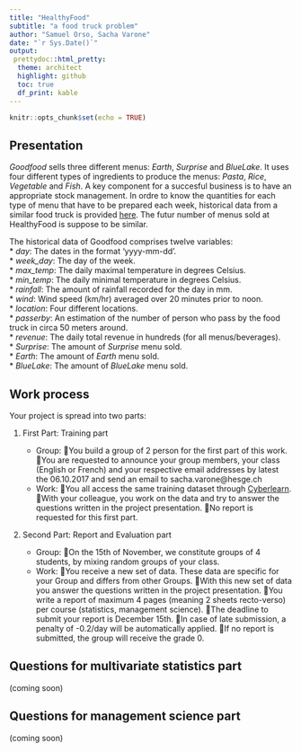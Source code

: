 ```yaml
---
title: "HealthyFood"
subtitle: "a food truck problem"
author: "Samuel Orso, Sacha Varone"
date: "`r Sys.Date()`"
output: 
 prettydoc::html_pretty:
  theme: architect
  highlight: github
  toc: true
  df_print: kable
---
```


```r
knitr::opts_chunk$set(echo = TRUE)
```

## Presentation
_Goodfood_ sells three different menus: _Earth_, _Surprise_ and _BlueLake_. It uses four different types of ingredients to produce the menus: _Pasta_, _Rice_, _Vegetable_ and _Fish_. A key component for a succesful business is to have an appropriate stock management. In ordre to know the quantities for each type of menu that have to be prepared each week, historical data from a similar food truck is provided [here](https://cyberlearn.hes-so.ch/mod/resource/view.php?id=8943). The futur number of menus sold at HealthyFood is suppose to be similar.  

The historical data of Goodfood comprises twelve variables:    
* *day*: The dates in the format 'yyyy-mm-dd'.   
* *week_day*: The day of the week.   
* *max_temp*: The daily maximal temperature in degrees Celsius.   
* *min_temp*: The daily minimal temperature in degrees Celsius.   
* *rainfall*: The amount of rainfall recorded for the day in mm.   
* *wind*: Wind speed (km/hr) averaged over 20 minutes prior to noon.    
* *location*: Four different locations.   
* *passerby*: An estimation of the number of person who pass by the food truck in circa 50 meters around.   
* *revenue*: The daily total revenue in hundreds (for all menus/beverages).   
* *Surprise*: The amount of _Surprise_ menu sold.   
* *Earth*: The amount of _Earth_ menu sold.   
* *BlueLake*: The amount of _BlueLake_ menu sold.   


## Work process

Your project is spread into two parts:   

1. First Part: Training part   

    + Group: You build a group of 2 person for the first part of this work. You are requested to announce your group members, your class (English or French) and your respective email addresses by latest the 06.10.2017 and send an email to sacha.varone@hesge.ch   
    + Work: You all access the same training dataset through [Cyberlearn](https://cyberlearn.hes-so.ch/course/view.php?id=8943). With your colleague, you work on the data and try to answer the questions written in the project presentation. No report is requested for this first part.     
    
2. Second Part: Report and Evaluation part    

    + Group: On the 15th of November, we constitute groups of 4 students, by mixing random groups of your class. 
    + Work: You receive a new set of data. These data are specific for your Group and differs from other Groups. With this new set of data you answer the questions written in the project presentation. You write a report of maximum 4 pages (meaning 2 sheets recto-verso) per course (statistics, management science). The deadline to submit your report is December 15th. In case of late submission, a penalty of -0.2/day will be automatically applied. If no report is submitted, the group will receive the grade 0. 


## Questions for multivariate statistics part
(coming soon)

## Questions for management science part
(coming soon)

